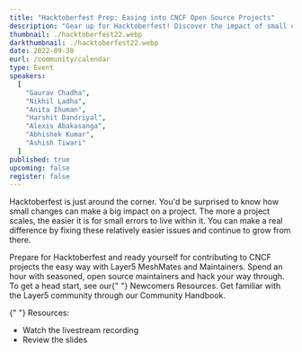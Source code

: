 ```yaml
---
title: "Hacktoberfest Prep: Easing into CNCF Open Source Projects"
description: "Gear up for Hacktoberfest! Discover the impact of small changes on a project's scalability. Join Layer5's MeshMates and Maintainers to contribute effortlessly to CNCF projects."
thumbnail: ./hacktoberfest22.webp
darkthumbnail: ./hacktoberfest22.webp
date: 2022-09-30
eurl: /community/calendar
type: Event
speakers:
  [
    "Gaurav Chadha",
    "Nikhil Ladha",
    "Anita Ihuman",
    "Harshit Dandriyal",
    "Alexis Abakasanga",
    "Abhishek Kumar",
    "Ashish Tiwari"
  ]
published: true
upcoming: false
register: false
---
```



<p>
  <Link to="/programs/hacktoberfest">Hacktoberfest</Link> is just around the corner. You'd be
  surprised to know how small changes can make a big impact on a project. The more a project scales,
  the easier it is for small errors to live within it. You can make a real difference by fixing
  these relatively easier issues and continue to grow from there.
</p>

<p>
  Prepare for Hacktoberfest and ready yourself for contributing to CNCF projects the easy way with
  Layer5 <Link to="/community/meshmates">MeshMates</Link> and Maintainers. Spend an hour with
  seasoned, open source maintainers and hack your way through. To get a head start, see our{" "}
  <Link to="/community/newcomers">Newcomers Resources</Link>. Get familiar with the Layer5 community
  through our <Link to="/community/handbook">Community Handbook</Link>.
</p>

<p>
  {" "}
  Resources:
  <ul>
    <li>
      <Link to="https://www.youtube.com/watch?v=3dqFF_0FsTE">Watch the livestream recording</Link>
    </li>
    <li>
      <Link to={hacktoberfestprepslides}>Review the slides</Link>
    </li>
  </ul>
</p>
